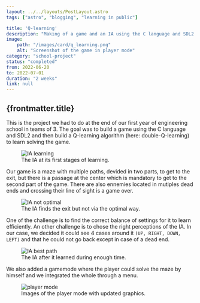 ```yaml
---
layout: ../../layouts/PostLayout.astro
tags: ["astro", "blogging", "learning in public"]

title: 'Q-learning'
description: "Making of a game and an IA using the C language and SDL2 to find the exit of a maze via the quickest path."
image:
    path: "/images/card/q_learning.png"
    alt: "Screenshot of the game in player mode"
category: "school-project"
status: "completed"
from: 2022-06-20
to: 2022-07-01
duration: "2 weeks"
link: null
---
```


## {frontmatter.title}

This is the project we had to do at the end of our first year of engineering school in teams of 3. The goal was to build a game using the C language and SDL2 and then build a Q-learning algorithm (here: double-Q-learning) to learn solving the game.



<figure>
    <Image src={ia_learning} alt="IA learning" />
    <figcaption>The IA at its first stages of learning.</figcaption>
</figure>


Our game is a maze with multiple paths, devided in two parts, to get to the exit, but there is a passage at the center which is mandatory to get to the second part of the game. There are also ennemies located in mutiples dead ends and crossing their line of sight is a game over.



<figure>
    <Image src={ia_not_optimal_path} alt="IA not optimal" />
    <figcaption>The IA finds the exit but not via the optimal way.</figcaption>
</figure>


One of the challenge is to find the correct balance of settings for it to learn efficiently. An other challenge is to chose the right perceptions of the IA. In our case, we decided it could see 4 cases around it <code>(UP, RIGHT, DOWN, LEFT)</code> and that he could not go back except in case of a dead end.



<figure>
    <Image src={ia_best_path} alt="IA best path" />
    <figcaption>The IA after it learned during enough time.</figcaption>
</figure>


We also added a gamemode where the player could solve the maze by himself and we integrated the whole through a menu.



<figure>
    <Image src={player_mode} alt="player mode" />
    <figcaption>Images of the player mode with updated graphics.</figcaption>
</figure>
